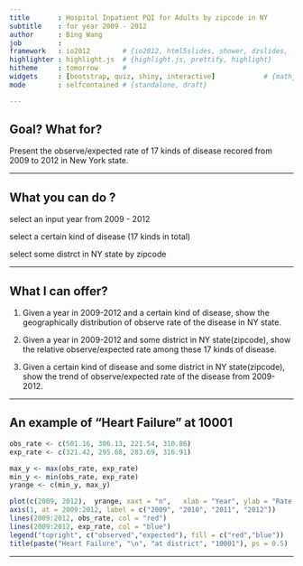 ```yaml
---
title       : Hospital Inpatient PQI for Adults by zipcode in NY
subtitle    : for year 2009 - 2012
author      : Bing Wang
job         : 
framework   : io2012        # {io2012, html5slides, shower, dzslides, ...}
highlighter : highlight.js  # {highlight.js, prettify, highlight}
hitheme     : tomorrow      # 
widgets     : [bootstrap, quiz, shiny, interactive]            # {mathjax, quiz, bootstrap}
mode        : selfcontained # {standalone, draft}

--- 
```


## Goal? What for?

Present the observe/expected rate of 17 kinds of disease recored from 2009 to 2012 in New York state.


---

## What you can do ?

   select an input year from 2009 - 2012
  
   select a certain kind of disease (17 kinds in total)
  
   select some distrct in NY state by zipcode  
  

---

## What I can offer?

1. Given a year in 2009-2012 and a certain kind of disease, show the geographically distribution of observe rate of the disease in NY state. 

2. Given a year in 2009-2012 and some district in NY state(zipcode), show the relative observe/expected rate among these 17 kinds of disease.

3. Given a certain kind of disease and some district in NY state(zipcode), show the trend of observe/expected rate of the disease from 2009-2012. 


---

## An example of "Heart Failure" at 10001
```r
obs_rate <- c(501.16, 306.13, 221.54, 310.86)
exp_rate <- c(321.42, 295.68, 283.69, 316.91)
```
```r
max_y <- max(obs_rate, exp_rate)
min_y <- min(obs_rate, exp_rate)
yrange <- c(min_y, max_y)
```
```r
plot(c(2009, 2012),  yrange, xaxt = "n",   xlab = "Year", ylab = "Rate per 100,000 people", type = "n")
axis(1, at = 2009:2012, label = c("2009", "2010", "2011", "2012"))
lines(2009:2012, obs_rate, col = "red")
lines(2009:2012, exp_rate, col = "blue") 
legend("topright", c("observed","expected"), fill = c("red","blue"))
title(paste("Heart Failure", "\n", "at district", "10001"), ps = 0.5)
```
---





